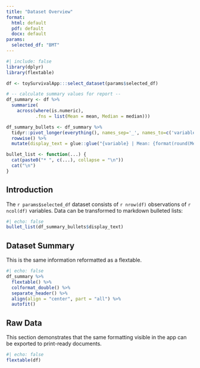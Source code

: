 ```yaml
---
title: "Dataset Overview"
format:
  html: default
  pdf: default
  docx: default
params:
  selected_df: "BMT"
---
```


```r
#| include: false
library(dplyr)
library(flextable)

df <- toySurvivalApp:::select_dataset(params$selected_df)

# -- calculate summary values for report --
df_summary <- df %>%
  summarize(
    across(where(is.numeric),
           .fns = list(Mean = mean, Median = median)))

df_summary_bullets <- df_summary %>%
  tidyr::pivot_longer(everything(), names_sep='_', names_to=c('variable', '.value')) %>%
  rowwise() %>%
  mutate(display_text = glue::glue("{variable} | Mean: {format(round(Mean, 2), nsmall = 2)} | Median: {format(round(Median, 2), nsmall = 2)}"))

bullet_list <- function(...) {
  cat(paste0("* ", c(...), collapse = "\n"))
  cat("\n")
}

```

## Introduction

The `r params$selected_df` dataset consists of `r nrow(df)` observations of `r ncol(df)` variables.  Data can be transformed to markdown bulleted lists:

```r
#| echo: false
bullet_list(df_summary_bullets$display_text) 
```

## Dataset Summary
This is the same information reformatted as a flextable.
```r
#| echo: false
df_summary %>%
  flextable() %>% 
  colformat_double() %>% 
  separate_header() %>% 
  align(align = "center", part = "all") %>%
  autofit()
```

## Raw Data
This section demonstrates that the same formatting visible in the app can be
exported to print-ready documents.
```r
#| echo: false
flextable(df) 
```
